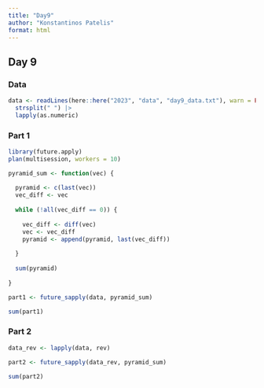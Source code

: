 ```yaml
---
title: "Day9"
author: "Konstantinos Patelis"
format: html
---
```


## Day 9

### Data

```r
data <- readLines(here::here("2023", "data", "day9_data.txt"), warn = FALSE) |> 
  strsplit(" ") |> 
  lapply(as.numeric)
```

### Part 1

```r
library(future.apply)
plan(multisession, workers = 10)

pyramid_sum <- function(vec) {
  
  pyramid <- c(last(vec))
  vec_diff <- vec
  
  while (!all(vec_diff == 0)) {
    
    vec_diff <- diff(vec)
    vec <- vec_diff
    pyramid <- append(pyramid, last(vec_diff))
    
  }
  
  sum(pyramid)
  
}

part1 <- future_sapply(data, pyramid_sum)

sum(part1)

```

### Part 2

```r

data_rev <- lapply(data, rev)

part2 <- future_sapply(data_rev, pyramid_sum)

sum(part2)

```

